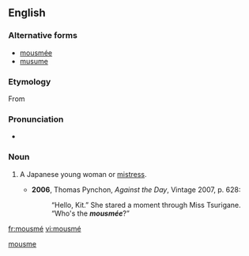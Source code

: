 ==English==

===Alternative forms===
* [[mousmée]]
* [[musume]]

===Etymology===
From {{etyl|ja}}
{{rfe|which Japanese word is it from?}}

===Pronunciation===
* {{IPA|/ˈmuːsmeɪ/}}

===Noun===
{{en-noun}}

# {{historical}} A Japanese young woman or [[mistress]].
#* '''2006''', Thomas Pynchon, ''Against the Day'', Vintage 2007, p. 628:
#*: “Hello,  Kit.”  She stared a moment through Miss Tsurigane.  “Who's the '''''mousmée'''''?”

[[Category:English words spelled with diacritics|mousme]]

[[fr:mousmé]]
[[vi:mousmé]]